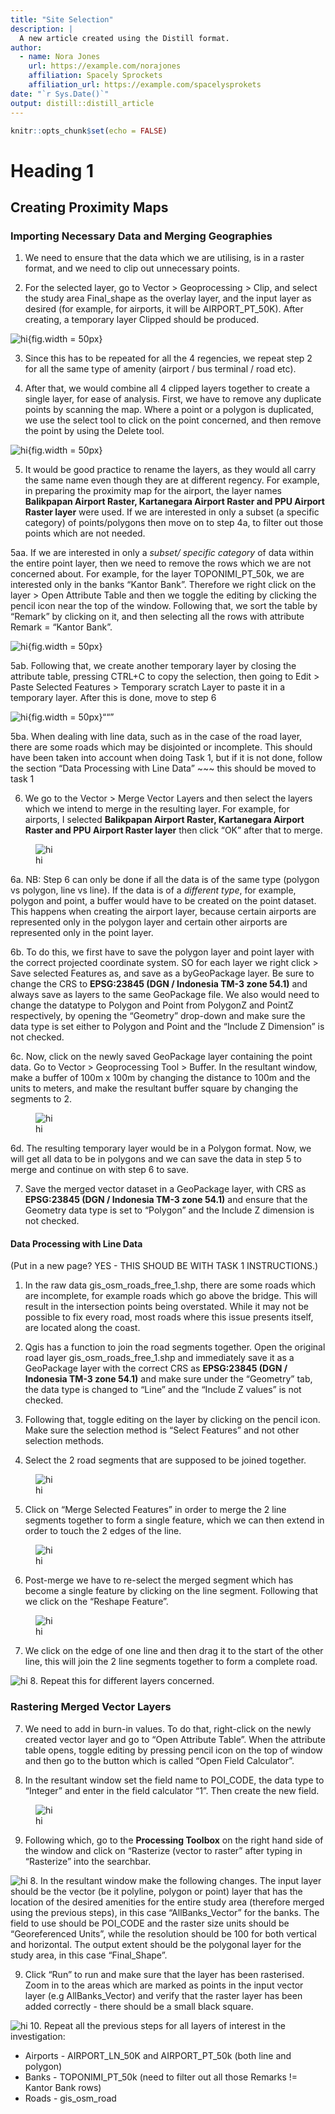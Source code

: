 ```yaml
---
title: "Site Selection"
description: |
  A new article created using the Distill format.
author:
  - name: Nora Jones 
    url: https://example.com/norajones
    affiliation: Spacely Sprockets
    affiliation_url: https://example.com/spacelysprokets
date: "`r Sys.Date()`"
output: distill::distill_article
---
```


```r
knitr::opts_chunk$set(echo = FALSE)
```

# Heading 1


## Creating Proximity Maps

### Importing Necessary Data and Merging Geographies

1. We need to ensure that the data which we are utilising, is in a raster format, and we need to clip out unnecessary points.

2. For the selected layer, go to Vector > Geoprocessing > Clip, and select the study area Final_shape as the overlay layer, and the input layer as desired (for example, for airports, it will be AIRPORT_PT_50K). After creating, a temporary layer Clipped should be produced.


![hi](images/Picture2.png){fig.width = 50px}

3. Since this has to be repeated for all the 4 regencies, we repeat step 2 for all the same type of amenity (airport / bus terminal / road etc). 

4. After that, we would combine all 4 clipped layers together to create a single layer, for ease of analysis. First, we have to remove any duplicate points by scanning the map. Where a point or a polygon is duplicated, we use the select tool to click on the point concerned, and then remove the point by using the Delete tool. 



![hi](images/Picture4.png){fig.width = 50px}

5. It would be good practice to rename the layers, as they would all carry the same name even though they are at different regency. For example, in preparing the proximity map for the airport, the layer names **Balikpapan Airport Raster, Kartanegara Airport Raster and PPU Airport Raster layer** were used. If we are interested in only a subset (a specific category) of points/polygons then move on to step 4a, to filter out those points which are not needed.



5aa. If we are interested in only a *subset/ specific category* of data within the entire point layer, then we need to remove the rows which we are not concerned about. For example, for the layer TOPONIMI_PT_50k, we are interested only in the banks "Kantor Bank". Therefore we right click on the layer > Open Attribute Table and then we toggle the editing by clicking the pencil icon near the top of the window. Following that, we sort the table by "Remark" by clicking on it, and then selecting all the rows with attribute Remark = "Kantor Bank". 


![hi](images/Picture11.png){fig.width = 50px}


5ab. Following that, we create another temporary layer by closing the attribute table, pressing CTRL+C to copy the selection, then going to Edit > Paste Selected Features > Temporary scratch Layer to paste it in a temporary layer. After this is done, move to step 6

![hi](images/Picture12.png){fig.width = 50px}"""

5ba. When dealing with line data, such as in the case of the road layer, there are some roads which may be disjointed or incomplete. This should have been taken into account when doing Task 1, but if it is not done, follow the section "Data Processing with Line Data" ~~~ this should be moved to task 1

6. We go to the Vector > Merge Vector Layers and then select the layers which we intend to merge in the resulting layer. For example, for airports, I selected **Balikpapan Airport Raster, Kartanegara Airport Raster and PPU Airport Raster layer** then click “OK” after that to merge.


![hi](images/Picture3.png)

6a. NB: Step 6 can only be done if all the data is of the same type (polygon vs polygon, line vs line). If the data is of a *different type*, for example, polygon and point, a buffer would have to be created on the point dataset. This happens when creating the airport layer, because certain airports are represented only in the polygon layer and certain other airports are represented only in the point layer.

6b. To do this, we first have to save the polygon layer and point layer with the correct projected coordinate system. SO for each layer we right click > Save selected Features as, and save as a byGeoPackage layer. Be sure to change the CRS to **EPSG:23845 (DGN / Indonesia TM-3 zone 54.1)** and always save as layers to the same GeoPackage file. We also would need to change the datatype to Polygon and Point from PolygonZ and PointZ respectively, by opening the "Geometry" drop-down and make sure the data type is set either to Polygon and Point and the "Include Z Dimension" is not checked.

6c. Now, click on the newly saved GeoPackage layer containing the point data. Go to Vector > Geoprocessing Tool > Buffer. In the resultant window, make a buffer of 100m x 100m by changing the distance to 100m and the units to meters, and make the resultant buffer square by changing the segments to 2. 

![hi](images/Picture7.png)

6d. The resulting temporary layer would be in a Polygon format. Now, we will get all data to be in polygons and we can save the data in step 5 to merge and continue on with step 6 to save.

7. Save the merged vector dataset in a GeoPackage layer, with CRS as **EPSG:23845 (DGN / Indonesia TM-3 zone 54.1)** and ensure that the Geometry data type is set to "Polygon" and the Include Z dimension is not checked.

#### Data Processing with Line Data

(Put in a new page? YES - THIS SHOUD BE WITH TASK 1 INSTRUCTIONS.)

1. In the raw data gis_osm_roads_free_1.shp, there are some roads which are incomplete, for example roads which go above the bridge. This will result in the intersection points being overstated. While it may not be possible to fix every road, most roads where this issue presents itself, are located along the coast.

2. Qgis has a function to join the road segments together. Open the original road layer gis_osm_roads_free_1.shp and immediately save it as a GeoPackage layer with the correct CRS as **EPSG:23845 (DGN / Indonesia TM-3 zone 54.1)** and make sure under the "Geometry" tab, the data type is changed to "Line" and the "Include Z values" is not checked.

3. Following that, toggle editing on the layer by clicking on the pencil icon. Make sure the selection method is "Select Features" and not other selection methods.

4. Select the 2 road segments that are supposed to be joined together.

![hi](images/Picture12.png)


5. Click on "Merge Selected Features" in order to merge the 2 line segments together to form a single feature, which we can then extend in order to touch the 2 edges of the line.

![hi](images/Picture13.png)

6. Post-merge we have to re-select the merged segment which has become a single feature by clicking on the line segment. Following that we click on the "Reshape Feature".

![hi](images/Picture17.png)

7. We click on the edge of one line and then drag it to the start of the other line, this will join the 2 line segments together to form a complete road.

![hi](images/Picture16.png)
8. Repeat this for different layers concerned. 


### Rastering Merged Vector Layers

7. We need to add in burn-in values. To do that, right-click on the newly created vector layer and go to "Open Attribute Table". When the attribute table opens, toggle editing by pressing pencil icon on the top of window and then go to the button which is called "Open Field Calculator".

8. In the resultant window set the field name to POI_CODE, the data type to "Integer" and enter in the field calculator "1". Then create the new field.

![hi](images/Picture6.png)

9. Following which, go to the **Processing Toolbox** on the right hand side of the window and click on "Rasterize (vector to raster" after typing in "Rasterize" into the searchbar.

![hi](images/Picture5.png)
8. In the resultant window make the following changes. The input layer should be the vector (be it polyline, polygon or point) layer that has the location of the desired amenities for the entire study area (therefore merged using the previous steps), in this case "AllBanks_Vector" for the banks. The field to use should be POI_CODE and the raster size units  should be "Georeferenced Units", while the resolution should be 100 for both vertical and horizontal. The output extent should be the polygonal layer for the study area, in this case "Final_Shape". 

9. Click "Run" to run and make sure that the layer has been rasterised. Zoom in to the areas which are marked as points in the input vector layer (e.g AllBanks_Vector) and verify that the raster layer has been added correctly - there should be a small black square.

![hi](images/Picture10.png)
10. Repeat all the previous steps for all layers of interest in the investigation:

* Airports - AIRPORT_LN_50K and AIRPORT_PT_50k (both line and polygon)
* Banks - TOPONIMI_PT_50k (need to filter out all those Remarks != Kantor Bank rows)
* Roads - gis_osm_road
